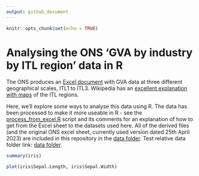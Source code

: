 ```yaml
---
output: github_document
---
```


```r
knitr::opts_chunk$set(echo = TRUE)
```

# Analysing the ONS 'GVA by industry by ITL region' data in R

The ONS produces an [Excel document](https://www.ons.gov.uk/economy/grossvalueaddedgva/datasets/nominalandrealregionalgrossvalueaddedbalancedbyindustry) with GVA data at three different geographical scales, ITL1 to ITL3. Wikipedia has an [excellent explanation with maps](https://en.wikipedia.org/wiki/International_Territorial_Level) of the ITL regions.

Here, we'll explore some ways to analyse this data using R. The data has been processed to make it more useable in R - see the [process_from_excel.R]([process_from_excel.R) script and its comments for an explanation of how to get from the Excel sheet to the datasets used here. All of the derived files (and the original ONS excel sheet, currently used version dated 25th April 2023) are included in this repository in the [data folder](https://github.com/DanOlner/regionalGVAbyindustry/tree/master/data). Test relative data folder link: [data folder](data). 


```r
summary(iris)

plot(iris$Sepal.Length, iris$Sepal.Width)
```